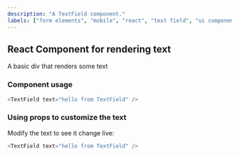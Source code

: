 ```yaml
---
description: "A TextField component."
labels: ["form elements", "mobile", "react", "text field", "ui components"]
---
```



## React Component for rendering text

A basic div that renders some text

### Component usage

```js
<TextField text="hello from TextField" />
```

### Using props to customize the text

Modify the text to see it change live:

```js live
<TextField text="hello from TextField" />
```
